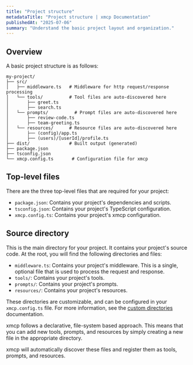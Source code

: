 ```yaml
---
title: "Project structure"
metadataTitle: "Project structure | xmcp Documentation"
publishedAt: "2025-07-06"
summary: "Understand the basic project layout and organization."
---
```


## Overview

A basic project structure is as follows:

```
my-project/
├── src/
│   ├── middleware.ts   # Middleware for http request/response processing
│   └── tools/          # Tool files are auto-discovered here
│       ├── greet.ts
│       ├── search.ts
│   └── prompts/          # Prompt files are auto-discovered here
│       ├── review-code.ts
│       ├── team-greeting.ts
│   └── resources/      # Resource files are auto-discovered here
│       ├── (config)/app.ts
│       ├── (users)/[userId]/profile.ts
├── dist/               # Built output (generated)
├── package.json
├── tsconfig.json
└── xmcp.config.ts       # Configuration file for xmcp
```

## Top-level files

There are the three top-level files that are required for your project:

- `package.json`: Contains your project's dependencies and scripts.
- `tsconfig.json`: Contains your project's TypeScript configuration.
- `xmcp.config.ts`: Contains your project's xmcp configuration.

## Source directory

This is the main directory for your project. It contains your project's source code. At the root, you will find the following directories and files:

- `middleware.ts`: Contains your project's middleware. This is a single, optional file that is used to process the request and response.
- `tools/`: Contains your project's tools.
- `prompts/`: Contains your project's prompts.
- `resources/`: Contains your project's resources.

These directories are customizable, and can be configured in your `xmcp.config.ts` file. For more information, see the [custom directories](../../configuration/custom-directories) documentation.

xmcp follows a declarative, file-system based approach. This means that you can add new tools, prompts, and resources by simply creating a new file in the appropriate directory.

xmcp will automatically discover these files and register them as tools, prompts, and resources.

<ConceptBoxes>
  <ConceptBox
    title="Tools"
    description="Learn how to create and use tools in your xmcp project."
    href="/docs/core-concepts/tools"
  />
  <ConceptBox
    title="Prompts"
    description="Discover how to define prompts for your AI interactions."
    href="/docs/core-concepts/prompts"
  />
  <ConceptBox
    title="Resources"
    description="Understand how to expose data through resources."
    href="/docs/core-concepts/resources"
  />
  <ConceptBox
    title="Middleware"
    description="Add custom logic to process requests and responses."
    href="/docs/configuration/middlewares"
  />
</ConceptBoxes>
